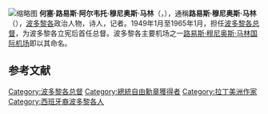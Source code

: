 [[File:Luis_Muñoz_Marín.jpg|缩略图]]
'''何塞·路易斯·阿尔韦托·穆尼奥斯·马林'''（{{lang-es|'''José Luis Alberto Muñoz Marín'''}}，{{bd|1898年|2月18日|1980年|4月30日}}），通稱'''路易斯·穆尼奥斯·马林'''（{{lang-es|'''Luis Muñoz Marín'''}}），[[波多黎各|波多黎各]]政治人物，诗人，记者。1949年1月至1965年1月，担任[[波多黎各总督|波多黎各总督]]，为波多黎各立宪后首任总督。波多黎各主要机场之一[[路易斯·穆尼奥斯·马林国际机场|路易斯·穆尼奥斯·马林国际机场]]即以其命名。

==参考文献==
{{reflist}}
{{s-start}}
{{s-off}}
{{succession box
|title=[[波多黎各总督|波多黎各总督]]
|before={{link-en|赫苏斯·T·皮涅罗|Jesús T. Piñero}}（美国政府任命，非民选）
|years=1949–65
|after=[[罗贝托·桑切斯·比莱利亚|罗贝托·桑切斯·比莱利亚]]
}}
{{s-end}}
{{Authority control}}
{{DEFAULTSORT:Munoz Marin, Luis}}

[[Category:波多黎各总督|Category:波多黎各总督]]
[[Category:總統自由勳章獲得者|Category:總統自由勳章獲得者]]
[[Category:拉丁美洲作家|Category:拉丁美洲作家]]
[[Category:西班牙裔波多黎各人|Category:西班牙裔波多黎各人]]